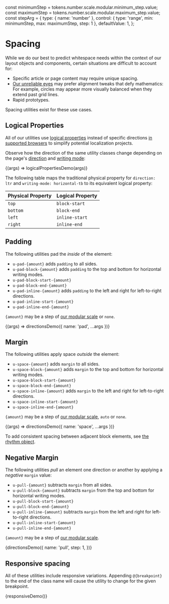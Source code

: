const minimumStep = tokens.number.scale.modular.minimum_step.value;
const maximumStep = tokens.number.scale.modular.maximum_step.value;
const stepArg = {
  type: { name: 'number' },
  control: { type: 'range', min: minimumStep, max: maximumStep, step: 1 },
  defaultValue: 1,
};

<Meta title="Utilities/Spacing" />

# Spacing

While we do our best to predict whitespace needs within the context of our layout objects and components, certain situations are difficult to account for:

- Specific article or page content may require unique spacing.
- [Our unreliable eyes](https://en.wikipedia.org/wiki/Optical_illusion) may prefer alignment tweaks that defy mathematics: For example, circles may appear more visually balanced when they extend past grid lines.
- Rapid prototypes.

Spacing utilities exist for these use cases.

## Logical Properties

All of our utilities use [logical properties](https://www.w3.org/TR/css-logical-1/) instead of specific directions [in supported browsers](https://caniuse.com/#feat=css-logical-props) to simplify potential localization projects.

Observe how the direction of the same utility classes change depending on the page's [direction](https://developer.mozilla.org/en-US/docs/Web/CSS/direction) and [writing mode](https://developer.mozilla.org/en-US/docs/Web/CSS/writing-mode):

<Canvas>
  <Story
    name="Logical Properties"
    argTypes={{
      name: {
        type: { name: 'enum' },
        control: { type: 'inline-radio', options: ['space', 'pad'] },
        defaultValue: 'space',
      },
      step: stepArg,
    }}
  >
    {(args) => logicalPropertiesDemo(args)}
  </Story>
</Canvas>

The following table maps the traditional physical property for `direction: ltr` and `writing-mode: horizontal-tb` to its equivalent logical property:

| Physical Property | Logical Property |
| ----------------- | ---------------- |
| `top`             | `block-start`    |
| `bottom`          | `block-end`      |
| `left`            | `inline-start`   |
| `right`           | `inline-end`     |

## Padding

The following utilities pad the _inside_ of the element:

- `u-pad-{amount}` adds `padding` to all sides.
- `u-pad-block-{amount}` adds `padding` to the top and bottom for horizontal writing modes.
- `u-pad-block-start-{amount}`
- `u-pad-block-end-{amount}`
- `u-pad-inline-{amount}` adds `padding` to the left and right for left-to-right directions.
- `u-pad-inline-start-{amount}`
- `u-pad-inline-end-{amount}`

`{amount}` may be a step of [our modular scale](/docs/design-modular-scale--page) or `none`.

<Canvas>
  <Story name="Padding" argTypes={{ step: stepArg }}>
    {(args) => directionsDemo({ name: 'pad', ...args })}
  </Story>
</Canvas>

## Margin

The following utilities apply space _outside_ the element:

- `u-space-{amount}` adds `margin` to all sides.
- `u-space-block-{amount}` adds `margin` to the top and bottom for horizontal writing modes.
- `u-space-block-start-{amount}`
- `u-space-block-end-{amount}`
- `u-space-inline-{amount}` adds `margin` to the left and right for left-to-right directions.
- `u-space-inline-start-{amount}`
- `u-space-inline-end-{amount}`

`{amount}` may be a step of [our modular scale](/docs/design-modular-scale--page), `auto` or `none`.

<Canvas>
  <Story name="Margin" argTypes={{ step: stepArg }}>
    {(args) => directionsDemo({ name: 'space', ...args })}
  </Story>
</Canvas>

To add consistent spacing between adjacent block elements, see [the rhythm object](/docs/objects-rhythm--default-story).

## Negative Margin

The following utilities _pull_ an element one direction or another by applying a _negative_ `margin` value:

- `u-pull-{amount}` subtracts `margin` from all sides.
- `u-pull-block-{amount}` subtracts `margin` from the top and bottom for horizontal writing modes.
- `u-pull-block-start-{amount}`
- `u-pull-block-end-{amount}`
- `u-pull-inline-{amount}` subtracts `margin` from the left and right for left-to-right directions.
- `u-pull-inline-start-{amount}`
- `u-pull-inline-end-{amount}`

`{amount}` may be a step of [our modular scale](/docs/design-modular-scale--page).

<Canvas>
  <Story name="Negative Margin">
    {directionsDemo({
      name: 'pull',
      step: 1,
    })}
  </Story>
</Canvas>

## Responsive spacing

All of these utilities include responsive variations. Appending `@{breakpoint}` to the end of the class name will cause the utility to change for the given breakpoint.

<Canvas>
  <Story name="Responsive">{responsiveDemo()}</Story>
</Canvas>

